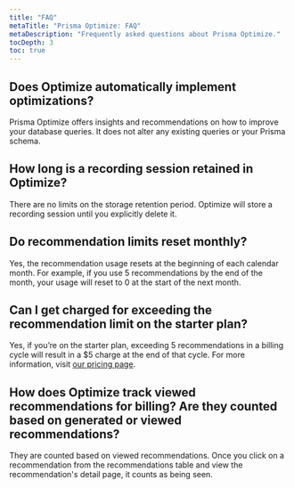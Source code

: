 ```yaml
---
title: "FAQ"
metaTitle: "Prisma Optimize: FAQ"
metaDescription: "Frequently asked questions about Prisma Optimize."
tocDepth: 3
toc: true
---
```


## Does Optimize automatically implement optimizations?

Prisma Optimize offers insights and recommendations on how to improve your database queries. It does not alter any existing queries or your Prisma schema.

## How long is a recording session retained in Optimize?

There are no limits on the storage retention period. Optimize will store a recording session until you explicitly delete it.

## Do recommendation limits reset monthly?

Yes, the recommendation usage resets at the beginning of each calendar month. For example, if you use 5 recommendations by the end of the month, your usage will reset to 0 at the start of the next month.

## Can I get charged for exceeding the recommendation limit on the starter plan?

Yes, if you’re on the starter plan, exceeding 5 recommendations in a billing cycle will result in a $5 charge at the end of that cycle. For more information, visit [our pricing page](https://www.prisma.io/pricing#optimize).

## How does Optimize track viewed recommendations for billing? Are they counted based on generated or viewed recommendations?

They are counted based on viewed recommendations. Once you click on a recommendation from the recommendations table and view the recommendation's detail page, it counts as being seen.